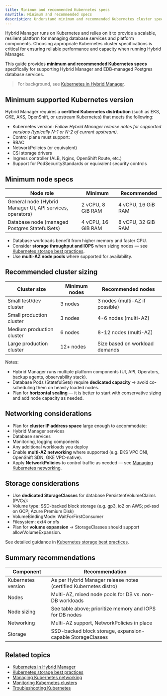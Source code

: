 ```yaml
---
title: Minimum and recommended Kubernetes specs
navTitle: Minimum and recommended specs
description: Understand minimum and recommended Kubernetes cluster specifications for running Hybrid Manager and supporting managed database services.
---
```


Hybrid Manager runs on Kubernetes and relies on it to provide a scalable, resilient platform for managing database services and platform components.
Choosing appropriate Kubernetes cluster specifications is critical for ensuring reliable performance and capacity when running Hybrid Manager.

This guide provides **minimum and recommended Kubernetes specs** specifically for supporting Hybrid Manager and EDB-managed Postgres database services.

> For background, see [Kubernetes in Hybrid Manager](/portal/kubernetes/learn/explained/k8s-in-hybrid-manager).

## Minimum supported Kubernetes version

Hybrid Manager requires a **certified Kubernetes distribution** (such as EKS, GKE, AKS, OpenShift, or upstream Kubernetes) that meets the following:

-   Kubernetes version: *Follow Hybrid Manager release notes for supported versions (typically N-1 or N-2 of current upstream).*
-   Control plane must support:
-   RBAC
-   NetworkPolicies (or equivalent)
-   CSI storage drivers
-   Ingress controller (ALB, Nginx, OpenShift Route, etc.)
-   Support for PodSecurityStandards or equivalent security controls

## Minimum node specs

| Node role                                                 | Minimum            | Recommended        |
| --------------------------------------------------------- | ------------------ | ------------------ |
| General node (Hybrid Manager UI, API services, operators) | 2 vCPU, 8 GiB RAM  | 4 vCPU, 16 GiB RAM |
| Database node (managed Postgres StatefulSets)             | 4 vCPU, 16 GiB RAM | 8 vCPU, 32 GiB RAM |

-   Database workloads benefit from higher memory and faster CPU.
-   Consider **storage throughput and IOPS** when sizing nodes — see [Kubernetes storage best practices](storage-best-practices/).
-   Use **multi-AZ node pools** where supported for availability.

## Recommended cluster sizing

| Cluster size              | Minimum nodes | Recommended nodes              |
| ------------------------- | ------------- | ------------------------------ |
| Small test/dev cluster    | 3 nodes       | 3 nodes (multi-AZ if possible) |
| Small production cluster  | 3 nodes       | 4-6 nodes (multi-AZ)           |
| Medium production cluster | 6 nodes       | 8-12 nodes (multi-AZ)          |
| Large production cluster  | 12+ nodes     | Size based on workload demands |

Notes:

-   Hybrid Manager runs multiple platform components (UI, API, Operators, backup agents, observability stack).
-   Database Pods (StatefulSets) require **dedicated capacity** → avoid co-scheduling them on heavily loaded nodes.
-   Plan for **horizontal scaling** — it is better to start with conservative sizing and add node capacity as needed.

## Networking considerations

-   Plan for **cluster IP address space** large enough to accommodate:
-   Hybrid Manager services
-   Database services
-   Monitoring, logging components
-   Any additional workloads you deploy
-   Enable **multi-AZ networking** where supported (e.g. EKS VPC CNI, OpenShift SDN, GKE VPC-native).
-   Apply **NetworkPolicies** to control traffic as needed — see [Managing Kubernetes networking](./manage-kubernetes-networking).

## Storage considerations

-   Use **dedicated StorageClasses** for database PersistentVolumeClaims (PVCs):
-   Volume type: SSD-backed block storage (e.g. gp3, io2 on AWS; pd-ssd on GCP; Azure Premium Disk)
-   VolumeBindingMode: WaitForFirstConsumer
-   Filesystem: ext4 or xfs
-   Plan for **volume expansion** → StorageClasses should support allowVolumeExpansion.

See detailed guidance in [Kubernetes storage best practices](storage-best-practices/).

## Summary recommendations

| Component          | Recommendation                                                    |
| ------------------ | ----------------------------------------------------------------- |
| Kubernetes version | As per Hybrid Manager release notes (certified Kubernetes distro) |
| Nodes              | Multi-AZ, mixed node pools for DB vs. non-DB workloads            |
| Node sizing        | See table above; prioritize memory and IOPS for DB nodes          |
| Networking         | Multi-AZ support, NetworkPolicies in place                        |
| Storage            | SSD-backed block storage, expansion-capable StorageClasses        |

## Related topics

-   [Kubernetes in Hybrid Manager](/portal/kubernetes/learn/explained/k8s-in-hybrid-manager/)
-   [Kubernetes storage best practices](storage-best-practices/)
-   [Managing Kubernetes networking](./manage-kubernetes-networking)
-   [Monitoring Kubernetes clusters](../../how-to/monitor-kubernetes-cluster)
-   [Troubleshooting Kubernetes](../../how-to/troubleshooting-on-kubernetes)
